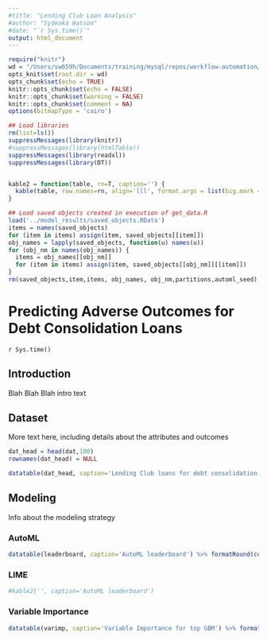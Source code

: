 ```yaml
---
#title: "Lending Club Loan Analysis"
#author: "Sydeaka Watson"
#date: "`r Sys.time()`"
output: html_document
---
```


```r
require("knitr")
wd = "/Users/sw659h/Documents/training/mysql/repos/workflow-automation/reports"
opts_knit$set(root.dir = wd)
opts_chunk$set(echo = TRUE)
knitr::opts_chunk$set(echo = FALSE)
knitr::opts_chunk$set(warning = FALSE)
knitr::opts_chunk$set(comment = NA)
options(bitmapType = 'cairo')
```



```r
## Load libraries
rm(list=ls())
suppressMessages(library(knitr))
#suppressMessages(library(htmlTable))
suppressMessages(library(readxl))
suppressMessages(library(DT))


kable2 = function(table, rn=T, caption='') {
  kable(table, row.names=rn, align='lll', format.args = list(big.mark = ","), caption=caption)
}
```



```r
## Load saved objects created in execution of get_data.R
load('../model_results/saved_objects.RData')
items = names(saved_objects)
for (item in items) assign(item, saved_objects[[item]])
obj_names = lapply(saved_objects, function(u) names(u))
for (obj_nm in names(obj_names)) {
  items = obj_names[[obj_nm]]
  for (item in items) assign(item, saved_objects[[obj_nm]][[item]])
}
rm(saved_objects,item,items, obj_names, obj_nm,partitions,automl_seed)
```


# Predicting Adverse Outcomes for Debt Consolidation Loans {.tabset .tabset-fade}

`r Sys.time()`

## Introduction 

Blah Blah Blah intro text

## Dataset {.tabset .tabset-fade}

More text here, including details about the attributes and outcomes

```r
dat_head = head(dat,100)
rownames(dat_head) = NULL
```


```r
datatable(dat_head, caption='Lending Club loans for debt consolidation (data sample)') 
```

## Modeling {.tabset .tabset-fade}

Info about the modeling strategy

### AutoML
```r
datatable(leaderboard, caption='AutoML leaderboard') %>% formatRound(colnames(leaderboard), 3)
```

### LIME
```r
#kable2('', caption='AutoML leaderboard')
```

### Variable Importance
```r
datatable(varimp, caption='Variable Importance for top GBM') %>% formatRound(colnames(varimp), 3)
```




```r

```






